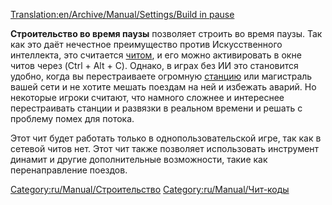 [[Translation:en/Archive/Manual/Settings/Build in pause]]

{{ru/Заметка|Начиная с версии 1.1.0, это не чит, а [[ru/Archive/Manual/Settings/Расширенные настройки|расширенная настройка]], которая позволяет выбрать, что можно делать во время паузы.}}
'''Строительство во время паузы''' позволяет строить во время паузы. Так как это даёт нечестное преимущество против Искусственного интеллекта, это считается [[ru/Manual/Чит-коды|читом]], и его можно активировать в окне читов через (Ctrl + Alt + C). Однако, в играх без ИИ это становится удобно, когда вы перестраиваете огромную [[ru/Manual/Станции|станцию]] или магистраль вашей сети и не хотите мешать поездам на ней и избежать аварий. Но некоторые игроки считают, что намного сложнее и интереснее перестраивать станции и развязки в реальном времени и решать с проблему помех для потока.

Этот чит будет работать только в однопользовательской игре, так как в сетевой читов нет. Этот чит также позволяет использовать инструмент динамит и другие дополнительные возможности, такие как перенаправление поездов.

[[Category:ru/Manual/Строительство]]
[[Category:ru/Manual/Чит-коды]]